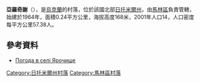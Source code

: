 {{coord|50|56|22|N|29|11|52|E|scale:30000|display=title}}

'''亞羅奇謝'''（{{lang-uk|Ярочище}}），是[[烏克蘭|烏克蘭]]的村落，位於該國北部[[日托米爾州|日托米爾州]]，由[[馬林區|馬林區]]負責管轄，始建於1964年，面積0.24平方公里，海拔高度168米，2001年人口14，人口密度每平方公里57.38人。

==參考資料==
* [http://weather.in.ua/ua/zhitomirskaja/29656 Погода в селі Ярочище] {{Wayback|url=http://weather.in.ua/ua/zhitomirskaja/29656 |date=20111219163229 }}

{{DEFAULTSORT:Ярочище}}
[[Category:日托米爾州村落|Category:日托米爾州村落]]
[[Category:馬林區村落|Category:馬林區村落]]


{{Zhytomyr-geo-stub}}